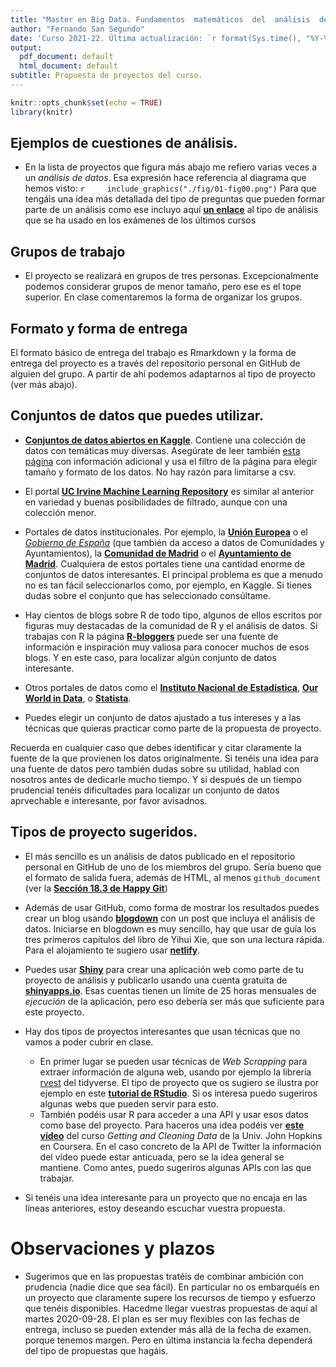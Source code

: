 ```yaml
---
title: "Master en Big Data. Fundamentos  matemáticos  del  análisis  de  datos."
author: "Fernando San Segundo"
date: 'Curso 2021-22. Última actualización: `r format(Sys.time(), "%Y-%m-%d")`'
output:
  pdf_document: default
  html_document: default
subtitle: Propuesta de proyectos del curso.
---
```


```r
knitr::opts_chunk$set(echo = TRUE)
library(knitr)
```

## Ejemplos de cuestiones de análisis.

+ En la lista de proyectos que figura más abajo me refiero varias veces a un *análisis de datos*. Esa expresión hace referencia al diagrama que hemos visto:
    ```r
    include_graphics("./fig/01-fig00.png")
    ```
    Para que tengáis una idea más detallada del tipo de preguntas que pueden formar parte de un análisis como ese incluyo aquí [**un enlace**](https://musing-stonebraker-3eeaa5.netlify.app/datosExamenes.zip) al tipo de análisis que se ha usado en los exámenes de los últimos cursos

## Grupos de trabajo

+ El proyecto se realizará en grupos de tres personas. Excepcionalmente podemos considerar grupos de menor tamaño, pero ese es el tope superior. En clase comentaremos la forma de organizar los grupos.

## Formato y forma de entrega

El formato básico de entrega del trabajo es Rmarkdown y la forma de entrega del proyecto es a través del repositorio personal en GitHub de alguien del grupo. A partir de ahí podemos adaptarnos al tipo de proyecto (ver más abajo).

## Conjuntos de datos que puedes utilizar.

+ [**Conjuntos de datos abiertos en Kaggle**](https://www.kaggle.com/datasets). Contiene una colección de datos con temáticas muy diversas. Asegúrate de leer también [esta página](https://www.kaggle.com/docs/datasets) con información adicional y usa el filtro de la página para elegir tamaño y formato de los datos. No hay razón para limitarse a csv.

+ El portal [**UC Irvine Machine Learning Repository**](https://archive.ics.uci.edu/ml/index.php) es similar al anterior en variedad y buenas posibilidades de filtrado, aunque con una colección menor.

+ Portales de datos institucionales. Por ejemplo, la [**Unión Europea**](https://datos.madrid.es/portal/site/egob/) o el [*Gobierno de España*](https://datos.gob.es/) (que también da acceso a datos de Comunidades y Ayuntamientos), la [**Comunidad de Madrid**](https://www.comunidad.madrid/gobierno/datos-abiertos) o el [**Ayuntamiento de Madrid**](https://datos.madrid.es/portal/site/egob/). Cualquiera de estos portales tiene una cantidad enorme de conjuntos de datos interesantes. El principal problema es que a menudo no es tan fácil seleccionarlos como, por ejemplo, en Kaggle. Si tienes dudas sobre el conjunto que has seleccionado consúltame.

+ Hay cientos de blogs sobre R de todo tipo, algunos de ellos escritos por figuras muy destacadas de la comunidad de R y el análisis de datos. Si trabajas con R la página  [**R-bloggers**](https://www.r-bloggers.com/) puede ser una fuente de información e inspiración muy valiosa para conocer muchos de esos blogs. Y en este caso, para localizar algún conjunto de datos interesante.

+ Otros portales de datos como el [**Instituto Nacional de Estadística**](https://www.ine.es/inebmenu/queesinebase.htm), [**Our World in Data**](https://ourworldindata.org/), o [**Statista**](https://www.statista.com).   
+ Puedes elegir un conjunto de datos ajustado a tus intereses y a las técnicas que quieras practicar como parte de la propuesta de proyecto.

Recuerda en cualquier caso que debes identificar y citar claramente la fuente de la que provienen los datos originalmente. Si tenéis una idea para una fuente de datos pero también dudas sobre su utilidad, hablad con nosotros antes de dedicarle mucho tiempo. Y si después de un tiempo prudencial tenéis dificultades para localizar un conjunto de datos aprvechable e interesante, por favor avisadnos.

## Tipos de proyecto sugeridos. 

+ El más sencillo es un análisis de datos publicado en el repositorio personal en GitHub de uno de los miembros del grupo. Sería bueno que el formato de salida fuera, además de HTML, al menos `github_document` (ver la [**Sección 18.3 de Happy Git**](https://happygitwithr.com/rmd-test-drive.html#output-format)) 



+ Además de usar GitHub, como forma de mostrar los resultados puedes crear un blog usando [**blogdown**](https://bookdown.org/yihui/blogdown/) con un post que incluya el análisis de datos. Iniciarse en blogdown es muy sencillo, hay que usar de guía los tres primeros capítulos del libro de Yihui Xie, que son una lectura rápida. Para el alojamiento te sugiero usar [**netlify**](https://www.netlify.com/). 

+ Puedes usar [**Shiny**](https://shiny.rstudio.com/) para crear una aplicación web como parte de tu proyecto de análisis y publicarlo usando una cuenta gratuita de [**shinyapps.io**](https://www.shinyapps.io/). Esas cuentas tienen un límite de 25 horas mensuales de *ejecución* de la aplicación, pero eso debería ser más que suficiente para este proyecto. 

+ Hay dos tipos de proyectos interesantes que usan técnicas que no vamos a  poder cubrir en clase. 
    - En primer lugar se pueden usar técnicas de *Web Scrapping* para extraer información de alguna web, usando por ejemplo la librería [rvest](**https://rvest.tidyverse.org/index.html**) del tidyverse. El tipo de proyecto que os sugiero se ilustra por ejemplo en este [**tutorial de RStudio**](https://www.datacamp.com/community/tutorials/r-web-scraping-rvest). Si os interesa puedo sugeriros algunas webs que pueden servir para esto.
    - También podéis usar R para acceder a una API y usar esos datos como base del proyecto. Para haceros una idea podéis ver [**este vídeo**](https://www.coursera.org/lecture/data-cleaning/reading-from-apis-gIaQK) del curso *Getting and Cleaning Data* de la Univ. John Hopkins en Coursera. En el caso concreto de la API de Twitter la información del vídeo puede estar anticuada, pero se la idea general se mantiene. Como antes, puedo sugeriros algunas APIs con las que trabajar. 

+ Si tenéis una idea interesante para un proyecto que no encaja en las líneas anteriores, estoy deseando escuchar vuestra propuesta.

# Observaciones y plazos

+ Sugerimos que en las propuestas tratéis de combinar ambición con prudencia (nadie dice que sea fácil). En particular no os embarquéis en un proyecto que claramente supere los recursos de tiempo y esfuerzo que tenéis disponibles. Hacedme llegar vuestras propuestas de aquí al martes 2020-09-28. El plan es ser muy flexibles con las fechas de entrega, incluso se pueden extender más allá de la fecha de examen. porque tenemos margen. Pero en última instancia la fecha dependerá del tipo de propuestas que hagáis.  

